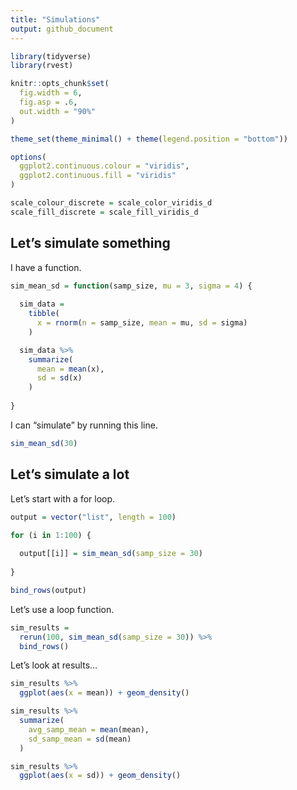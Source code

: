 ```yaml
---
title: "Simulations"
output: github_document
---
```


```r
library(tidyverse)
library(rvest)

knitr::opts_chunk$set(
  fig.width = 6,
  fig.asp = .6,
  out.width = "90%"
)

theme_set(theme_minimal() + theme(legend.position = "bottom"))

options(
  ggplot2.continuous.colour = "viridis",
  ggplot2.continuous.fill = "viridis"
)

scale_colour_discrete = scale_color_viridis_d
scale_fill_discrete = scale_fill_viridis_d
```


## Let's simulate something

I have a function.

```r
sim_mean_sd = function(samp_size, mu = 3, sigma = 4) {
  
  sim_data = 
    tibble(
      x = rnorm(n = samp_size, mean = mu, sd = sigma)
    )

  sim_data %>% 
    summarize(
      mean = mean(x),
      sd = sd(x)
    )
  
}
```

I can "simulate" by running this line. 

```r
sim_mean_sd(30)
```


## Let's simulate a lot

Let's start with a for loop.

```r
output = vector("list", length = 100)

for (i in 1:100) {
  
  output[[i]] = sim_mean_sd(samp_size = 30)
  
}

bind_rows(output)
```

Let's use a loop function.

```r
sim_results = 
  rerun(100, sim_mean_sd(samp_size = 30)) %>% 
  bind_rows()
```

Let's look at results...


```r
sim_results %>% 
  ggplot(aes(x = mean)) + geom_density()

sim_results %>% 
  summarize(
    avg_samp_mean = mean(mean),
    sd_samp_mean = sd(mean)
  )

sim_results %>% 
  ggplot(aes(x = sd)) + geom_density()
```

